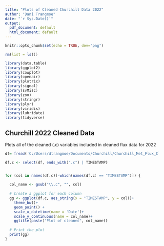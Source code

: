 ```yaml
---
title: "Plots of Cleaned Churchill Data 2022"
author: "Dani Trangmoe"
date: "`r Sys.Date()`"
output:
  pdf_document: default
  html_document: default
---
```


```r
knitr::opts_chunk$set(echo = TRUE, dev="png")
```


```r
rm(list = ls())

library(data.table)
library(ggplot2)
library(cowplot)
library(openair)
library(plotrix)
library(signal)
library(svMisc)
library(zoo)
library(stringr)
library(plyr)
library(viridis)
library(lubridate)
library(tidyverse)
```


## Churchill 2022 Cleaned Data

Plots all of the cleaned (.c) variables included in cleaned flux data for 2022


```r
df= fread('C:/Users/dtrangmoe/Documents/Churchill/Churchill_Met_Flux_Clean_Ameriflux_2022.csv')

df.c <- select(df, ends_with(".c") | TIMESTAMP)


for (col in names(df.c)[-which(names(df.c) == "TIMESTAMP")]) {
  
  col_name <- gsub("\\.c", "", col)
  
  # Create a ggplot for each column
  gg <- ggplot(df.c, aes_string(x = "TIMESTAMP", y = col))+
    theme_bw()+
    geom_point() +
    scale_x_datetime(name = 'Date')+
    scale_y_continuous(name = col_name)+
    ggtitle(paste("Plot of cleaned", col_name))
  
  # Print the plot
  print(gg)
}

```


